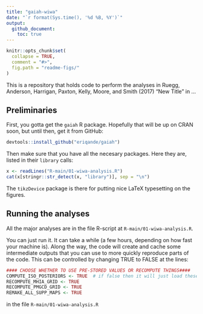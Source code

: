 ```yaml
---
title: "gaiah-wiwa"
date: "`r format(Sys.time(), '%d %B, %Y')`"
output: 
  github_document:
    toc: true
---
```


<!-- README.md is generated from README.Rmd. Please edit that file -->

```r
knitr::opts_chunk$set(
  collapse = TRUE,
  comment = "#>",
  fig.path = "readme-figs/"
)
```

This is a repository that holds code to perform the analyses in 
Ruegg, Anderson, Harrigan, Paxton, Kelly, Moore, and Smith (2017) "New Title" 
in ...

## Preliminaries

First, you gotta get the `gaiah` R package.  Hopefully that will be up on CRAN
soon, but until then, get it from GitHub:
```r
devtools::install_github("eriqande/gaiah")
```

Then make sure that you have all the necesary packages.  Here they are, listed
in their `library` calls:
```r
x <- readLines("R-main/01-wiwa-analysis.R")
cat(x[stringr::str_detect(x, "library")], sep = "\n")
```

The `tikzDevice` package is there for putting nice LaTeX typesetting on the
figures.


## Running the analyses

All the major analyses are in the file R-script at `R-main/01-wiwa-analysis.R`.  

You can just run it.  It can take a while (a few hours, depending on how
fast your machine is).  Along the way, the code will create and cache some intermediate
outputs that you can use to more quickly reproduce parts of the code.  This can
be controlled by changing TRUE to FALSE at the lines:
```r
#### CHOOSE WHETHER TO USE PRE-STORED VALUES OR RECOMPUTE THINGS####
COMPUTE_ISO_POSTERIORS <- TRUE  # if false then it will just load these up from a cache
RECOMPUTE_MHIA_GRID <- TRUE
RECOMPUTE_PMGCD_GRID <- TRUE
REMAKE_ALL_SUPP_MAPS <- TRUE
```
in the file `R-main/01-wiwa-analysis.R`



